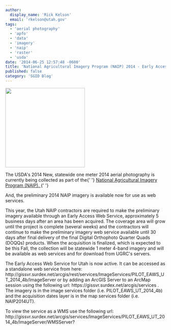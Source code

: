 ```yaml
---
author:
  display_name: 'Rick Kelson'
  email: 'rkelson@utah.gov'
tags:
  - 'aerial photography'
  - 'apfo'
  - 'data'
  - 'imagery'
  - 'naip'
  - 'raster'
  - 'usda'
date: '2014-06-25 12:57:48 -0600'
title: 'National Agricultural Imagery Program (NAIP) 2014 - Early Access Web Service'
published: false
category: 'SGID Blog'
---
```



<p>
  <a href="/images/404.png">
    <img src="/images/404.png" alt="" title="PLSSapp" width="250" height="250" class="inline-text-left" />
  </a>
</p>
<p>
  The USDA's 2014 New, statewide one meter 2014 aerial photography is currently being collected as part of the{' '}
  <a
    href="https://www.fsa.usda.gov/programs-and-services/aerial-photography/imagery-programs/naip-imagery/index"
    target="_blank"
    rel="noopener"
  >
    National Agricultural Imagery Program (NAIP).
  </a>{' '}
</p>
<p>And, the preliminary 2014 NAIP imagery is available now for use as web services.</p>
<p>
  This year, the Utah NAIP contractors are required to make the preliminary imagery available through an Early Access
  Web Service, approximately 5 business days after an area has been acquired. The coverage area will grow until the
  project is complete (several weeks) and the contractors will continue to make the preliminary imagery web service
  available until 30 days after final delivery of the final Digital Orthophoto Quarter Quads (DOQQs) products. When the
  acquisition is finalized, which is expected to be this Fall, the collection will be statewide 1 meter 4-band imagery
  and will be available as web services and for download from UGRC's servers.
</p>
<p>
  The Early Access Web Service for Utah is now active. It can be accessed as a standalone web service from here:
  http://gissvr.surdex.net/arcgis/rest/services/ImageServices/PILOT_EAWS_UT_2014_4b/ImageServer or by adding an ArcGIS
  Server to an ArcMap session using the following url: https://gissvr.surdex.net/arcgis/services . The imagery is in the
  image services folder (i.e. PILOT_EAWS_UT_2014_4b) and the acquisition dates layer is in the map services folder (i.e.
  NAIP2014UT).
</p>
<p>
  To view the service as a WMS use the following url:
  http://gissvr.surdex.net/arcgis/services/ImageServices/PILOT_EAWS_UT_2014_4b/ImageServer/WMSServer?
</p>

<Contacts subject={frontmatter.title} contactKey="imagery" />
